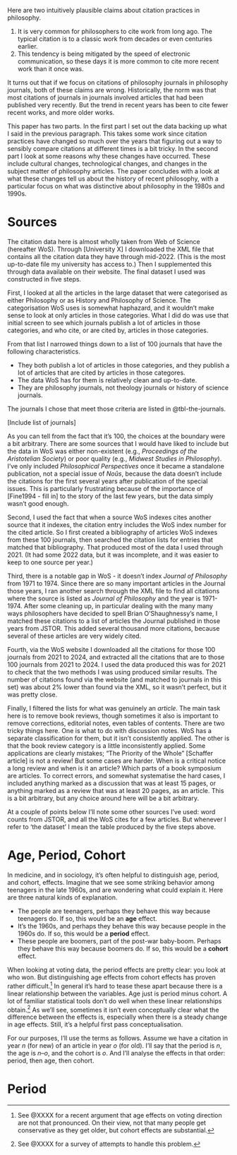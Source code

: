 Here are two intuitively plausible claims about citation practices in philosophy.

1. It is very common for philosophers to cite work from long ago. The typical citation is to a classic work from decades or even centuries earlier.
2. This tendency is being mitigated by the speed of electronic communication, so these days it is more common to cite more recent work than it once was.

It turns out that if we focus on citations of philosophy journals in philosophy journals, both of these claims are wrong. Historically, the norm was that most citations of journals in journals involved articles that had been published very recently. But the trend in recent years has been to cite fewer recent works, and more older works.

This paper has two parts. In the first part I set out the data backing up what I said in the previous paragraph. This takes some work since citation practices have changed so much over the years that figuring out a way to sensibly compare citations at different times is a bit tricky. In the second part I look at some reasons why these changes have occurred. These include cultural changes, technological changes, and changes in the subject matter of philosophy articles. The paper concludes with a look at what these changes tell us about the history of recent philosophy, with a particular focus on what was distinctive about philosophy in the 1980s and 1990s.

# Sources {#sec-sources}

The citation data here is almost wholly taken from Web of Science (hereafter WoS). Through [University X] I downloaded the XML file that contains all the citation data they have through mid-2022. (This is the most up-to-date file my university has access to.) Then I supplemented this through data available on their website. The final dataset I used was constructed in five steps.

First, I looked at all the articles in the large dataset that were categorised as either Philosophy or as History and Philosophy of Science. The categorisation WoS uses is somewhat haphazard, and it wouldn't make sense to look at only articles in those categories. What I did do was use that initial screen to see which journals publish a lot of articles in those categories, and who cite, or are cited by, articles in those categories.

From that list I narrowed things down to a list of 100 journals that have the following characteristics.

- They both publish a lot of articles in those categories, and they publish a lot of articles that are cited by articles in those categores.
- The data WoS has for them is relatively clean and up-to-date.
- They are philosophy journals, not theology journals or history of science journals.

The journals I chose that meet those criteria are listed in @tbl-the-journals.

[Include list of journals]

As you can tell from the fact that it's 100, the choices at the boundary were a bit arbitrary. There are some sources that I would have liked to include but the data in WoS was either non-existent (e.g., _Proceedings of the Aristotelian Society_) or poor quality (e.g., _Midwest Studies in Philosophy_). I've only included _Philosophical Perspectives_ once it became a standalone publication, not a special issue of _Noûs_, because the data doesn't include the citations for the first several years after publication of the special issues. This is particularly frustrating because of the importance of [Fine1994 - fill in] to the story of the last few years, but the data simply wasn't good enough.

Second, I used the fact that when a source WoS indexes cites another source that it indexes, the citation entry includes the WoS index number for the cited article. So I first created a bibliography of articles WoS indexes from these 100 journals, then searched the citation lists for entries that matched that bibliography. That produced most of the data I used through 2021. (It had some 2022 data, but it was incomplete, and it was easier to keep to one source per year.)

Third, there is a notable gap in WoS - it doesn't index _Journal of Philosophy_ from 1971 to 1974. Since there are so many important articles in the Journal those years, I ran another search through the XML file to find all citations where the source is listed as _Journal of Philosophy_ and the year is 1971-1974. After some cleaning up, in particular dealing with the many many ways philosophers have decided to spell Brian O'Shaughnessy's name, I matched these citations to a list of articles the Journal published in those years from JSTOR. This added several thousand more citations, because several of these articles are very widely cited.

Fourth, via the WoS website I downloaded all the citations for those 100 journals from 2021 to 2024, and extracted all the citations that are to those 100 journals from 2021 to 2024. I used the data produced this was for 2021 to check that the two methods I was using produced similar results. The number of citations found via the website (and matched to journals in this set) was about 2% lower than found via the XML, so it wasn't perfect, but it was pretty close.

Finally, I filtered the lists for what was genuinely an _article_. The main task here is to remove book reviews, though sometimes it also is important to remove corrections, editorial notes, even tables of contents. There are two tricky things here. One is what to do with discussion notes. WoS has a separate classification for them, but it isn't consistently applied. The other is that the book review category is a little inconsistently applied. Some applications are clearly mistakes; "The Priority of the Whole" [Schaffer article] is not a review! But some cases are harder. When is a critical notice a long review and when is it an article? Which parts of a book symposium are articles. To correct errors, and somewhat systematise the hard cases, I included anything marked as a discussion that was at least 15 pages, or anything marked as a review that was at least 20 pages, as an article. This is a bit arbitrary, but any choice around here will be a bit arbitrary.

At a couple of points below I'll note some other sources I've used: word counts from JSTOR, and all the WoS cites for a few articles. But whenever I refer to 'the dataset' I mean the table produced by the five steps above.

# Age, Period, Cohort {#sec-apc}

In medicine, and in sociology, it's often helpful to distinguish age, period, and cohort, effects. Imagine that we see some striking behavior among teenagers in the late 1960s, and are wondering what could explain it. Here are three natural kinds of explanation.

- The people are teenagers, perhaps they behave this way because teenagers do. If so, this would be an **age** effect.
- It's the 1960s, and perhaps they behave this way because people in the 1960s do. If so, this would be a **period** effect.
- These people are boomers, part of the post-war baby-boom. Perhaps they behave this way because boomers do. If so, this would be a **cohort** effect.

When looking at voting data, the period effects are pretty clear: you look at who won. But distinguishing age effects from cohort effects has proven rather difficult.^[See @XXXX for a recent argument that age effects on voting direction are not that pronounced. On their view, not that many people get conservative as they get older, but cohort effects are substantial.] In general it's hard to tease these apart because there is a linear relationship between the variables. Age just is period minus cohort. A lot of familiar statistical tools don't do well when these linear relationships obtain.^[See @XXXX for a survey of attempts to handle this problem.] As we'll see, sometimes it isn't even conceptually clear what the difference between the effects is, especially when there is a steady change in age effects. Still, it's a helpful first pass conceptualisation.

For our purposes, I'll use the terms as follows. Assume we have a citation in year *n* (for new) of an article in year *o* (for old). I'll say that the period is *n*, the age is *n*–*o*, and the cohort is *o*. And I'll analyse the effects in that order: period, then age, then cohort.

# Period {#sec-period}

